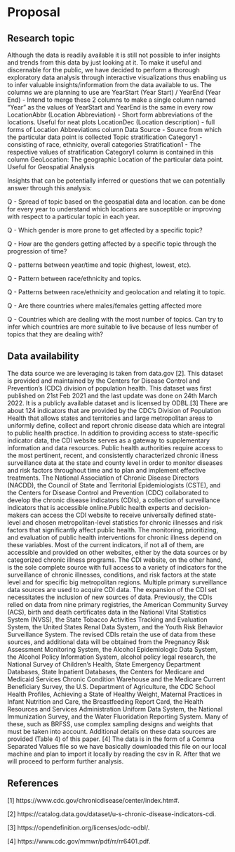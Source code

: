 # Proposal

## Research topic

Although the data is readily available it is still not possible to infer insights and trends from this data by just looking at it. To make it useful and discernable for the public, we have decided to perform a thorough exploratory data analysis through interactive visualizations thus enabling us to infer valuable insights/information from the data available to us. 
The columns we are planning to use are 
YearStart (Year Start) / YearEnd (Year End) - Intend to merge these 2 columns to make a single column named “Year” as the values of YearStart and YearEnd is the same in every row
LocationAbbr (Location Abbreviation) - Short form abbreviations of the locations. Useful for neat plots
LocationDec (Location description) - full forms of Location Abbreviations column
Data Source - Source from which the particular data point is collected 
Topic
stratification Category1 -  consisting of race, ethnicity, overall categories 
Stratification1 - The respective values of stratification Category1 column is contained in this column 
GeoLocation: The geographic Location of the particular data point. Useful for Geospatial Analysis 


Insights that can be potentially inferred or questions that we can potentially answer through this analysis:

Q - Spread of topic based on the geospatial data and location. can be done for every year to understand which locations are susceptible or improving with respect to a particular topic in each year.

Q - Which gender is more prone to get affected by a specific topic? 

Q - How are the genders getting affected by a specific topic through the progression of time?

Q - patterns between year/time and topic (highest, lowest, etc).

Q - Pattern between race/ethnicity and topics.

Q - Patterns between race/ethnicity and geolocation and relating it to topic. 

Q - Are there countries where males/females getting affected more

Q - Countries which are dealing with the most number of topics. Can try to infer which countries are more suitable to live because of less number of topics that they are dealing with?


## Data availability
The data source we are leveraging is taken from data.gov [2]. This dataset is provided and maintained by the Centers for Disease Control and Prevention’s (CDC)  division of population health. This dataset was first published on 21st Feb 2021 and the last update was done on 24th March 2022. It is a publicly available dataset and is licensed by ODBL.[3]
There are about 124 indicators that are provided by the CDC’s Division of Population Health that allows states and territories and large metropolitan areas to uniformly define, collect and report chronic disease data which are integral to public health practice. In addition to providing access to state-specific indicator data, the CDI website serves as a gateway to supplementary information and data resources. 
Public health authorities require access to the most pertinent, recent, and consistently characterized chronic illness surveillance data at the state and county level in order to monitor diseases and risk factors throughout time and to plan and implement effective treatments. The National Association of Chronic Disease Directors (NACDD), the Council of State and Territorial Epidemiologists (CSTE), and the Centers for Disease Control and Prevention (CDC) collaborated to develop the chronic disease indicators (CDIs), a collection of surveillance indicators that is accessible online.Public health experts and decision-makers can access the CDI website to receive universally defined state-level and chosen metropolitan-level statistics for chronic illnesses and risk factors that significantly affect public health. The monitoring, prioritizing, and evaluation of public health interventions for chronic illness depend on these variables. Most of the current indicators, if not all of them, are accessible and provided on other websites, either by the data sources or by categorized chronic illness programs. The CDI website, on the other hand, is the sole complete source with full access to a variety of indicators for the surveillance of chronic illnesses, conditions, and risk factors at the state level and for specific big metropolitan regions. Multiple primary surveillance data sources are used to acquire CDI data.
The expansion of the CDI set necessitates the inclusion of new sources of data. Previously, the CDIs relied on data from nine primary registries, the American Community Survey (ACS), birth and death certificates data in the National Vital Statistics System (NVSS), the State Tobacco Activities Tracking and Evaluation System, the United States Renal Data System, and the Youth Risk Behavior Surveillance System. The revised CDIs retain the use of data from these sources, and additional data will be obtained from the Pregnancy Risk Assessment Monitoring System, the Alcohol Epidemiologic Data System, the Alcohol Policy Information System, alcohol policy legal research, the National Survey of Children’s Health, State Emergency Department Databases, State Inpatient Databases, the Centers for Medicare and Medicaid Services Chronic Condition Warehouse and the Medicare Current Beneficiary Survey, the U.S. Department of Agriculture, the CDC School Health Profiles, Achieving a State of Healthy Weight, Maternal Practices in Infant Nutrition and Care, the Breastfeeding Report Card, the Health Resources and Services Administration Uniform Data System, the National Immunization Survey, and the Water Fluoridation Reporting System. Many of these, such as BRFSS, use complex sampling designs and weights that must be taken into account. Additional details on these data sources are provided (Table 4) of this paper. [4]
The data is in the form of a Comma Separated Values file so we have basically downloaded this file on our local machine and plan to import it locally by reading the csv in R. After that we will proceed to perform further analysis.

## References

[1]	https://www.cdc.gov/chronicdisease/center/index.htm#.

[2]  https://catalog.data.gov/dataset/u-s-chronic-disease-indicators-cdi.

[3] https://opendefinition.org/licenses/odc-odbl/.

[4] https://www.cdc.gov/mmwr/pdf/rr/rr6401.pdf.


